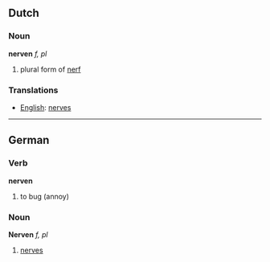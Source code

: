 ==Dutch==
===Noun===

'''nerven''' ''f, pl''

# plural form of [[nerf]]

===Translations===
*[[English]]: [[nerve]]s

----

==German==
===Verb===
'''nerven'''

#to bug (annoy)

===Noun===
'''Nerven''' ''f, pl''

#[[nerve]]s